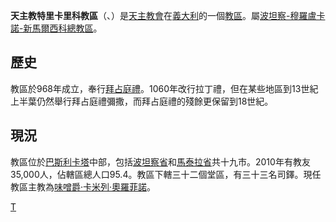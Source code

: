 {{unreferenced|time=2014-07-30T09:35:40+00:00}}
{{Infobox diocese
|name =特里卡里科

|jurisdiction = 教區
|latin = Dioecesis Tricaricensis

|local = 
|border = catholic
|image =Cattedrale di Santa Maria Assunta.jpg

|image_size = 
|image_alt = 
|caption =  
|location = [[義大利|義大利]]
|rite = [[羅馬禮|羅馬禮]]
|territory = [[波坦察省|波坦察省]]、[[馬泰拉省|馬泰拉省]]
|population =35,000
|patron =
|province = 波坦察-穆羅盧卡諾-新馬爾西科
|established = 968年
|cathedral = [[聖母升天主教座堂_(特里卡里科)|聖母升天主教座堂]]
|co-cathedral = 
|leadership = 主教 
|website =[http://www.diocesiditricarico.it/ 官方網頁]
|pope =  
|patriarch= 
|metropolitan =
|ordinary =味噌爵·卡米列·奧羅菲諾

|coadjutor archbishop = 
|coadjutor bishop = 
|auxiliary = 
|emeritus = }}

'''天主教特里卡里科教區'''（{{lang-la|Dioecesis Tricaricensis}}、{{lang-it|Diocesi di Tricarico}}）是[[天主教會|天主教會]]在[[義大利|義大利]]的一個[[教區|教區]]。屬[[天主教波坦察-穆羅盧卡諾-新馬爾西科總教區|波坦察-穆羅盧卡諾-新馬爾西科總教區]]。
==歷史==
教區於968年成立，奉行[[拜占庭禮|拜占庭禮]]。1060年改行拉丁禮，但在某些地區到13世紀上半葉仍然舉行拜占庭禮彌撒，而拜占庭禮的殘餘更保留到18世紀。

==現況==
教區位於[[巴斯利卡塔|巴斯利卡塔]]中部，包括[[波坦察省|波坦察省]]和[[馬泰拉省|馬泰拉省]]共十九市。2010年有教友35,000人，佔轄區總人口95.4。教區下轄三十二個堂區，有三十三名司鐸。現任教區主教為[[味噌爵·卡米列·奧羅菲諾|味噌爵·卡米列·奧羅菲諾]]。

[[Category:義大利天主教教區|T]]
{{意大利天主教教區}}

{{Catholicism-stub}}